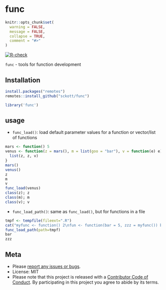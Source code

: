 func
====

```r
knitr::opts_chunk$set(
  warning = FALSE,
  message = FALSE,
  collapse = TRUE,
  comment = "#>"
)
```

[![R-check](https://github.com/sckott/func/workflows/R-check/badge.svg)](https://github.com/sckott/func/actions/)


`func` - tools for function development

## Installation

```r
install.packages("remotes")
remotes::install_github("sckott/func")
```

```r
library('func')
```

## usage

- `func_load()`: load default parameter values for a function or vector/list of functions

```r
mars <- function() 5
venus <- function(z = mars(), m = list(goo = "bar"), v = function(e) e) {
  list(z, z, v)
}
mars()
venus()
z
m
v
func_load(venus)
class(z); z
class(m); m
class(v); v
```

- `func_load_path()`: same as `func_load()`, but for functions in a file

```r
tmpf <- tempfile(fileext=".R")
cat("myfunc <- function() 2\nfun <- function(bar = 5, zzz = myfunc()) bar + 1\n", file=tmpf)
func_load_path(path=tmpf)
bar
zzz
```


## Meta

* Please [report any issues or bugs](https://github.com/sckott/func/issues).
* License: MIT
* Please note that this project is released with a [Contributor Code of Conduct][coc].
By participating in this project you agree to abide by its terms.

[coc]: https://github.com/sckott/func/blob/master/CODE_OF_CONDUCT.md
